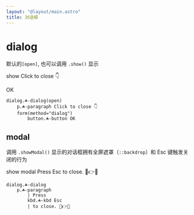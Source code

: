 ```yaml
---
layout: "@layout/main.astro"
title: 对话框
---
```




# dialog

默认的`[open]`, 也可以调用 `.show()` 显示

<T tag="button" class="☘-button" onclick="this.nextElementSibling.show()">show</T>
<T tag="dialog" class="☘-dialog" open>
    <T tag="p" class="☘-paragraph">Click to close 👇</T>
    <form method="dialog">
        <T tag="button" class="☘-button">OK</T>
    </form>
</T>

```pug
dialog.☘-dialog(open)
    p.☘-paragraph Click to close 👇
    form(method="dialog")
        button.☘-button OK
```

## modal

调用 `.showModal()` 显示的对话框拥有全屏遮罩（`::backdrop`）和 <T tag='kbd' class='☘-kbd'>Esc</T> 键触发关闭的行为

<T tag="button" class="☘-button" onclick="this.nextElementSibling.showModal()">show modal</T>
<T tag="dialog" class="☘-dialog">
    <T tag="p" class="☘-paragraph">Press <T tag='kbd' class='☘-kbd'>Esc</T>  to close. 🤣👉📱</T>
</T>

```pug
dialog.☘-dialog
    p.☘-paragraph 
        | Press
        kbd.☘-kbd Esc
        | to close. 🤣👉📱
```
